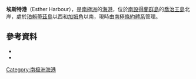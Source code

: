 {{coord|61|55|S|57|59|W|source:GNIS|display=title}}
'''埃斯特港'''（Esther Harbour），是[[南極洲|南極洲]]的[[海港|海港]]，位於[[南設得蘭群島|南設得蘭群島]]的[[喬治王島|喬治王島]]北岸，處於[[珀賴蒂茲島|珀賴蒂茲島]]以西和[[加姆角|加姆角]]以南，現時由[[南極條約體系|南極條約體系]]管理。

==參考資料==
*{{cite gnis | type = antarid | id = 4630| name = Esther Harbor | accessdate = 2012-03-04}}
*{{usgs-gazetteer|id=4630|name=Esther Harbor}}

{{Antarctica-geo-stub}}
[[Category:南极洲海港|Category:南极洲海港]]